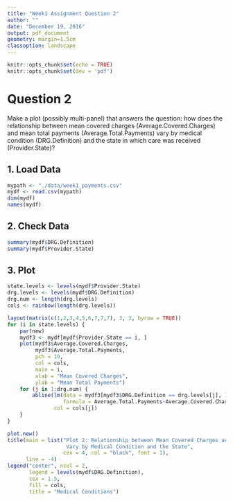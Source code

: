 ---
title: "Week1 Assignment Question 2"
author: ""
date: "December 19, 2016"
output: pdf_document
geometry: margin=1.5cm
classoption: landscape
---

```{r setup, include=FALSE}
knitr::opts_chunk$set(echo = TRUE)
knitr::opts_chunk$set(dev = 'pdf')
```

# Question 2

Make a plot (possibly multi-panel) that answers the question: how does the relationship between mean covered charges (Average.Covered.Charges) and mean total payments (Average.Total.Payments) vary by medical condition (DRG.Definition) and the state in which care was received (Provider.State)?

## 1. Load Data

```{r}
mypath <- "./data/week1_payments.csv"
mydf <- read.csv(mypath)
dim(mydf)
names(mydf)
```

## 2. Check Data

```{r}
summary(mydf$DRG.Definition)
summary(mydf$Provider.State)
```

## 3. Plot

```{r, fig.width=18, fig.height=15}
state.levels <- levels(mydf$Provider.State)
drg.levels <- levels(mydf$DRG.Definition)
drg.num <- length(drg.levels)
cols <- rainbow(length(drg.levels))

layout(matrix(c(1,2,3,4,5,6,7,7,7), 3, 3, byrow = TRUE))
for (i in state.levels) {
    par(new)
    mydf3 <- mydf[mydf$Provider.State == i, ]
    plot(mydf3$Average.Covered.Charges,
         mydf3$Average.Total.Payments,
         pch = 19,
         col = cols,
         main = i,
         xlab = "Mean Covered Charges",
         ylab = "Mean Total Payments")
    for (j in 1:drg.num) {
        abline(lm(data = mydf3[mydf3$DRG.Definition == drg.levels[j], ],
                  formula = Average.Total.Payments~Average.Covered.Charges),
               col = cols[j])
    }
}

plot.new()
title(main = list("Plot 2: Relationship between Mean Covered Charges and Mean Total Payments 
                   Vary by Medical Condition and the State",
                  cex = 4, col = "black", font = 1),
      line = -4)
legend("center", ncol = 2,
       legend = levels(mydf$DRG.Definition),
       cex = 1.5, 
       fill = cols,
       title = "Medical Conditions")
```



